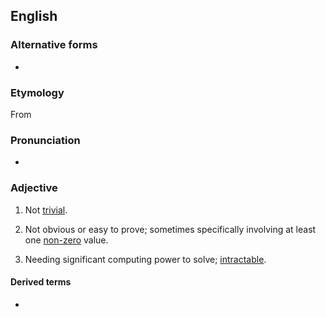 {{also|non-trivial}}

==English==

===Alternative forms===
* {{l|en|non-trivial}}

===Etymology===
From {{prefix|non|trivial|lang=en}}

===Pronunciation===
* {{a|UK}} {{IPA|/ˌnɒnˈtɹɪ.vi.əl/|lang=en}}

===Adjective===
{{wikipedia}}
{{en-adj}}

# Not [[trivial]].
# {{lb|en|mathematics}} Not obvious or easy to prove; sometimes specifically involving at least one [[non-zero]] value.
# {{lb|en|computing}} Needing significant computing power to solve; [[intractable]].

====Derived terms====
* {{l|en|nontrivially}}